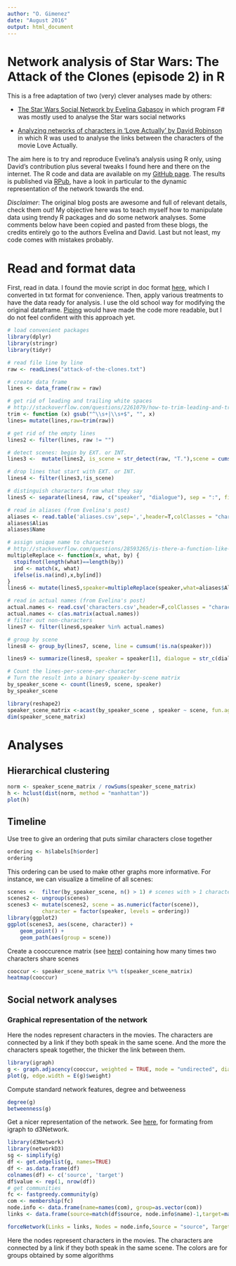 ```yaml
---
author: "O. Gimenez"
date: "August 2016"
output: html_document
---
```

Network analysis of Star Wars: The Attack of the Clones (episode 2) in R
==================================================

This is a free adaptation of two (very) clever analyses made by others:

* [The Star Wars Social Network by Evelina Gabasov](http://evelinag.com/blog/2015/12-15-star-wars-social-network) in which program F# was mostly used to analyse the Star wars social networks 

* [Analyzing networks of characters in 'Love Actually' by David Robinson](http://varianceexplained.org/r/love-actually-network/) in which R was used to analyse the links between the characters of the movie Love Actually.

The aim here is to try and reproduce Evelina's analysis using R only, using David's contribution plus several tweaks I found here and there on the internet. The R code and data are available on my [GitHub page](https://github.com/oliviergimenez). The results is published via [RPub](http://rpubs.com/ogimenez/200849), have a look in particular to the dynamic representation of the network towards the end.

_Disclaimer_: The original blog posts are awesome and full of relevant details, check them out! My objective here was to teach myself how to manipulate data using trendy R packages and do some network analyses. Some comments below have been copied and pasted from these blogs, the credits entirely go to the authors Evelina and David. Last but not least, my code comes with mistakes probably. 

# Read and format data

First, read in data. I found the movie script in doc format [here](theforce.net/timetales/ep2se.doc), which I converted in txt format for convenience. Then, apply various treatments to have the data ready for analysis. I use the old school way for modifying the original dataframe. [Piping](https://www.rstudio.com/wp-content/uploads/2015/02/data-wrangling-cheatsheet.pdf) would have made the code more readable, but I do not feel confident with this approach yet.

```r

# load convenient packages
library(dplyr)
library(stringr)
library(tidyr)

# read file line by line 
raw <- readLines("attack-of-the-clones.txt")

# create data frame
lines <- data_frame(raw = raw) 

# get rid of leading and trailing white spaces
# http://stackoverflow.com/questions/2261079/how-to-trim-leading-and-trailing-whitespace-in-r
trim <- function (x) gsub("^\\s+|\\s+$", "", x)
lines= mutate(lines,raw=trim(raw))

# get rid of the empty lines
lines2 <- filter(lines, raw != "")

# detect scenes: begin by EXT. or INT.
lines3 <-  mutate(lines2, is_scene = str_detect(raw, "T."),scene = cumsum(is_scene)) 

# drop lines that start with EXT. or INT.
lines4 <- filter(lines3,!is_scene)

# distinguish characters from what they say
lines5 <- separate(lines4, raw, c("speaker", "dialogue"), sep = ":", fill = "left",extra='drop')

# read in aliases (from Evelina's post)
aliases <- read.table('aliases.csv',sep=',',header=T,colClasses = "character")
aliases$Alias
aliases$Name

# assign unique name to characters
# http://stackoverflow.com/questions/28593265/is-there-a-function-like-switch-which-works-inside-of-dplyrmutate
multipleReplace <- function(x, what, by) {
  stopifnot(length(what)==length(by))               
  ind <- match(x, what)
  ifelse(is.na(ind),x,by[ind])
}
lines6 <- mutate(lines5,speaker=multipleReplace(speaker,what=aliases$Alias,by=aliases$Name))

# read in actual names (from Evelina's post)
actual.names <- read.csv('characters.csv',header=F,colClasses = "character")
actual.names <- c(as.matrix(actual.names))
# filter out non-characters
lines7 <- filter(lines6,speaker %in% actual.names)

# group by scene
lines8 <- group_by(lines7, scene, line = cumsum(!is.na(speaker))) 

lines9 <- summarize(lines8, speaker = speaker[1], dialogue = str_c(dialogue, collapse = " "))

# Count the lines-per-scene-per-character
# Turn the result into a binary speaker-by-scene matrix
by_speaker_scene <- count(lines9, scene, speaker)
by_speaker_scene

library(reshape2)
speaker_scene_matrix <-acast(by_speaker_scene , speaker ~ scene, fun.aggregate = length)
dim(speaker_scene_matrix)
```

# Analyses

## Hierarchical clustering

```r
norm <- speaker_scene_matrix / rowSums(speaker_scene_matrix)
h <- hclust(dist(norm, method = "manhattan"))
plot(h)
```

## Timeline

Use tree to give an ordering that puts similar characters close together
```r
ordering <- h$labels[h$order]
ordering
```

This ordering can be used to make other graphs more informative. For instance, we can visualize a timeline of all scenes:
```r
scenes <-  filter(by_speaker_scene, n() > 1) # scenes with > 1 character
scenes2 <- ungroup(scenes)
scenes3 <- mutate(scenes2, scene = as.numeric(factor(scene)),
           character = factor(speaker, levels = ordering))
library(ggplot2)
ggplot(scenes3, aes(scene, character)) +
    geom_point() +
    geom_path(aes(group = scene))
```

Create a cooccurence matrix (see [here](http://stackoverflow.com/questions/13281303/creating-co-occurrence-matrix)) containing how many times two characters share scenes
```r
cooccur <- speaker_scene_matrix %*% t(speaker_scene_matrix)
heatmap(cooccur)
```

## Social network analyses

### Graphical representation of the network

Here the nodes represent characters in the movies. The characters are connected by a link if they both speak in the same scene. And the more the characters speak together, the thicker the link between them.  
 
```r
library(igraph)
g <- graph.adjacency(cooccur, weighted = TRUE, mode = "undirected", diag = FALSE)
plot(g, edge.width = E(g)$weight)
```

Compute standard network features, degree and betweeness

```r
degree(g)
betweenness(g)
```

Get a nicer representation of the network. See [here](http://tagteam.harvard.edu/hub_feeds/1981/feed_items/1388531), for formating from igraph to d3Network.

```r
library(d3Network)
library(networkD3)
sg <- simplify(g)
df <- get.edgelist(g, names=TRUE)
df <- as.data.frame(df)
colnames(df) <- c('source', 'target')
df$value <- rep(1, nrow(df))
# get communities
fc <- fastgreedy.community(g)
com <- membership(fc)
node.info <- data.frame(name=names(com), group=as.vector(com))
links <- data.frame(source=match(df$source, node.info$name)-1,target=match(df$target, node.info$name)-1,value=df$value)

forceNetwork(Links = links, Nodes = node.info,Source = "source", Target = "target",Value = "value", NodeID = "name",Group = "group", opacity = 1, opacityNoHover=1)
```

Here the nodes represent characters in the movies. The characters are connected by a link if they both speak in the same scene. The colors are for groups obtained by some algorithms
